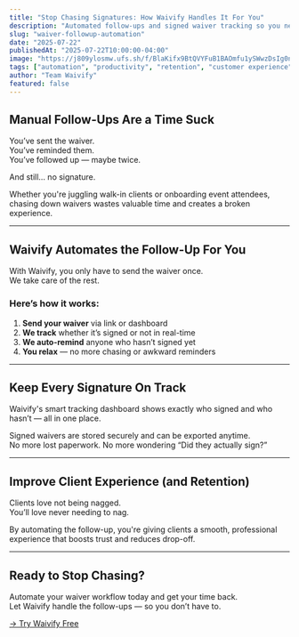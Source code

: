 ```yaml
---
title: "Stop Chasing Signatures: How Waivify Handles It For You"
description: "Automated follow-ups and signed waiver tracking so you never have to ask twice."
slug: "waiver-followup-automation"
date: "2025-07-22"
publishedAt: "2025-07-22T10:00:00-04:00"
image: "https://j809ylosmw.ufs.sh/f/BlaKifx9BtQVYFuB1BAOmfu1ySWwzDsIg0n4abroq58Vlch3" 
tags: ["automation", "productivity", "retention", "customer experience"]
author: "Team Waivify"
featured: false
---
```


## Manual Follow-Ups Are a Time Suck

You’ve sent the waiver.  
You’ve reminded them.  
You’ve followed up — maybe twice.

And still… no signature.

Whether you're juggling walk-in clients or onboarding event attendees, chasing down waivers wastes valuable time and creates a broken experience.

---

## Waivify Automates the Follow-Up For You

With Waivify, you only have to send the waiver once.  
We take care of the rest.

### Here’s how it works:
1. **Send your waiver** via link or dashboard  
2. **We track** whether it’s signed or not in real-time  
3. **We auto-remind** anyone who hasn’t signed yet  
4. **You relax** — no more chasing or awkward reminders

---

## Keep Every Signature On Track

Waivify's smart tracking dashboard shows exactly who signed and who hasn’t — all in one place.

Signed waivers are stored securely and can be exported anytime.  
No more lost paperwork. No more wondering “Did they actually sign?”

---

## Improve Client Experience (and Retention)

Clients love not being nagged.  
You’ll love never needing to nag.

By automating the follow-up, you're giving clients a smooth, professional experience that boosts trust and reduces drop-off.

---

## Ready to Stop Chasing?

Automate your waiver workflow today and get your time back.  
Let Waivify handle the follow-ups — so you don’t have to.

[→ Try Waivify Free](https://waivify.com)
